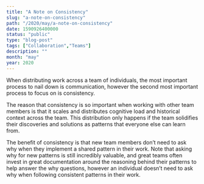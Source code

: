 ```yaml
---
title: "A Note on Consistency"
slug: "a-note-on-consistency"
path: "/2020/may/a-note-on-consistency"
date: 1590926400000
status: "public"
type: "blog-post"
tags: ["Collaboration","Teams"]
description: ""
month: "may"
year: 2020
---
```




When distributing work across a team of individuals, the most important process
to nail down is communication, however the second most important process to
focus on is consistency.

The reason that consistency is so important when working with other team members
is that it scales and distributes cognitive load and historical context across
the team. This distribution only happens if the team solidifies their
discoveries and solutions as patterns that everyone else can learn from.

The benefit of consistency is that new team members don’t need to ask why when
they implement a shared pattern in their work. Note that asking why for new
patterns is still incredibly valuable, and great teams often invest in great
documentation around the reasoning behind their patterns to help answer the why
questions, however an individual doesn’t need to ask why when following
consistent patterns in their work.

